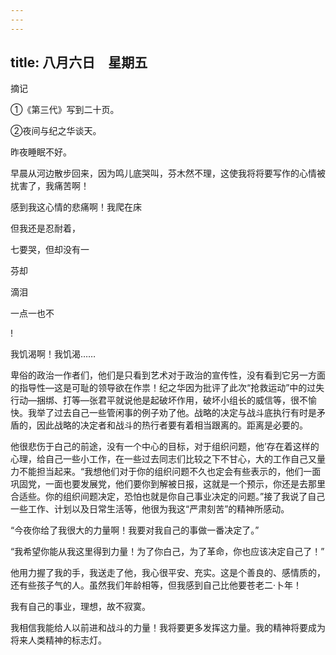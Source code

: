 ```yaml
---
---
---
```

title: 八月六日　星期五
---




摘记

①《第三代》写到二十页。

②夜间与纪之华谈天。

昨夜睡眠不好。

早晨从河边散步回来，因为鸣儿底哭叫，芬木然不理，这使我将将要写作的心情被扰害了，我痛苦啊！

感到我这心情的悲痛啊！我爬在床

但我还是忍耐着，

七要哭，但却没有一

芬却

滴泪

一点一也不

!

我饥渴啊！我饥渴……

卑俗的政治一作者们，他们是只看到艺术对于政治的宣传性，没有看到它另一方面的指导性―这是可耻的领导欲在作祟！纪之华因为批评了此次“抢救运动”中的过失行动―捆绑、打等―张君平就说他是起破坏作用，破坏小组长的威信等，很不愉快。我举了过去自己一些管闲事的例子劝了他。战略的决定与战斗底执行有时是矛盾的，因此战略的决定者和战斗的热行者要有着相当跟离的。距离是必要的。

他很悲伤于白己的前途，没有一个中心的目标，对于组织问题，他’存在着这样的心理，给自己一些小工作，在一些过去同志们比较之下不甘心，大的工作自己又量力不能担当起来。“我想他们对于你的组织问题不久也定会有些表示的，他们一面巩固党，一面也要发展党，他们要你到解被日报，这就是一个预示，你还是去那里合适些。你的组织间题决定，恐怕也就是你自己事业决定的问题。”接了我说了自己一些工作、计划以及日常生活等，他很为我这“严肃刻苦”的精神所感动。

“今夜你给了我很大的力量啊！我要对我自己的事做一番决定了。”

“我希望你能从我这里得到力量！为了你白己，为了革命，你也应该决定自己了！”

他用力握了我的手，我送走了他，我心很平安、充实。这是个善良的、感情质的，还有些孩子气的人。虽然我们年龄相等，但我感到自己比他要苍老二·卜年！

我有自己的事业，理想，故不寂寞。

我相信我能给人以前进和战斗的力量！我将要更多发挥这力量。我的精神将要成为将来人类精神的标志灯。